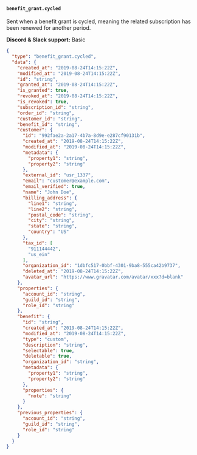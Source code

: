 #### `benefit_grant.cycled`

Sent when a benefit grant is cycled,
meaning the related subscription has been renewed for another period.

**Discord & Slack support:** Basic

```json Payload Sample [expandable]
{
  "type": "benefit_grant.cycled",
  "data": {
    "created_at": "2019-08-24T14:15:22Z",
    "modified_at": "2019-08-24T14:15:22Z",
    "id": "string",
    "granted_at": "2019-08-24T14:15:22Z",
    "is_granted": true,
    "revoked_at": "2019-08-24T14:15:22Z",
    "is_revoked": true,
    "subscription_id": "string",
    "order_id": "string",
    "customer_id": "string",
    "benefit_id": "string",
    "customer": {
      "id": "992fae2a-2a17-4b7a-8d9e-e287cf90131b",
      "created_at": "2019-08-24T14:15:22Z",
      "modified_at": "2019-08-24T14:15:22Z",
      "metadata": {
        "property1": "string",
        "property2": "string"
      },
      "external_id": "usr_1337",
      "email": "customer@example.com",
      "email_verified": true,
      "name": "John Doe",
      "billing_address": {
        "line1": "string",
        "line2": "string",
        "postal_code": "string",
        "city": "string",
        "state": "string",
        "country": "US"
      },
      "tax_id": [
        "911144442",
        "us_ein"
      ],
      "organization_id": "1dbfc517-0bbf-4301-9ba8-555ca42b9737",
      "deleted_at": "2019-08-24T14:15:22Z",
      "avatar_url": "https://www.gravatar.com/avatar/xxx?d=blank"
    },
    "properties": {
      "account_id": "string",
      "guild_id": "string",
      "role_id": "string"
    },
    "benefit": {
      "id": "string",
      "created_at": "2019-08-24T14:15:22Z",
      "modified_at": "2019-08-24T14:15:22Z",
      "type": "custom",
      "description": "string",
      "selectable": true,
      "deletable": true,
      "organization_id": "string",
      "metadata": {
        "property1": "string",
        "property2": "string"
      },
      "properties": {
        "note": "string"
      }
    },
    "previous_properties": {
      "account_id": "string",
      "guild_id": "string",
      "role_id": "string"
    }
  }
}
```
